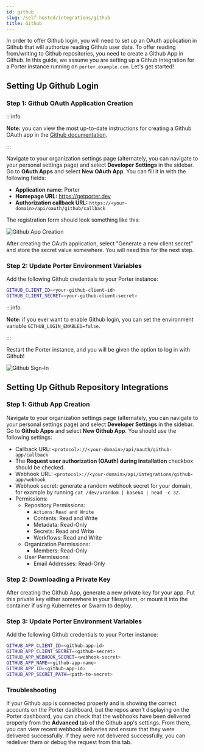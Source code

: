 ```yaml
---
id: github
slug: /self-hosted/integrations/github
title: Github
---
```


In order to offer Github login, you will need to set up an OAuth application in Github that will authorize reading Github user data. To offer reading from/writing to Github repositories, you need to create a Github App in Github. In this guide, we assume you are setting up a Github integration for a Porter instance running on `porter.example.com`. Let's get started!

## Setting Up Github Login

### Step 1: Github OAuth Application Creation

:::info

**Note:** you can view the most up-to-date instructions for creating a Github OAuth app in the [Github documentation](https://docs.github.com/en/developers/apps/creating-an-oauth-app).

:::

Navigate to your organization settings page (alternately, you can navigate to your personal settings page) and select **Developer Settings** in the sidebar. Go to **OAuth Apps** and select **New OAuth App**. You can fill it in with the following fields:

- **Application name:** Porter
- **Homepage URL:** https://getporter.dev
- **Authorization callback URL:** `https://<your-domain>/api/oauth/github/callback`

The registration form should look something like this:

![Github App Creation](https://imagedelivery.net/l4LYM_vOYKe7O1NCT_Nc_g/60d32e97-ef0c-465c-8550-d69fa0926c00/large "Github App Creation")

After creating the OAuth application, select "Generate a new client secret" and store the secret value somewhere. You will need this for the next step.

### Step 2: Update Porter Environment Variables

Add the following Github credentials to your Porter instance:

```sh
GITHUB_CLIENT_ID=<your-github-client-id>
GITHUB_CLIENT_SECRET=<your-github-client-secret>
```

:::info

**Note:** if you ever want to enable Github login, you can set the environment variable `GITHUB_LOGIN_ENABLED=false`.

:::

Restart the Porter instance, and you will be given the option to log in with Github!

![Github Sign-In](https://imagedelivery.net/l4LYM_vOYKe7O1NCT_Nc_g/484b31db-8070-4276-56c5-ea57c6eb3d00/large "Github Sign-In")

## Setting Up Github Repository Integrations

### Step 1: Github App Creation

Navigate to your organization settings page (alternately, you can navigate to your personal settings page) and select **Developer Settings** in the sidebar. Go to **Github Apps** and select **New Github App**. You should use the following settings:

- Callback URL: `<protocol>://<your-domain>/api/oauth/github-app/callback`
- The **Request user authorization (OAuth) during installation** checkbox should be checked.
- Webhook URL: `<protocol>://<your-domain>/api/integrations/github-app/webhook`
- Webhook secret: generate a random webhook secret for your domain, for example by running `cat /dev/urandom | base64 | head -c 32`.
- Permissions:
  - Repository Permissions:
    - `Actions`: `Read and Write`
    - Contents: Read and Write
    - Metadata: Read-Only
    - Secrets: Read and Write
    - Workflows: Read and Write
  - Organization Permissions:
    - Members: Read-Only
  - User Permissions:
    - Email Addresses: Read-Only

### Step 2: Downloading a Private Key

After creating the Github App, generate a new private key for your app. Put this private key either somewhere in your filesystem, or mount it into the container if using Kubernetes or Swarm to deploy.

### Step 3: Update Porter Environment Variables

Add the following Github credentials to your Porter instance:

```sh
GITHUB_APP_CLIENT_ID=<github-app-id>
GITHUB_APP_CLIENT_SECRET=<github-secret>
GITHUB_APP_WEBHOOK_SECRET=<webhook-secret>
GITHUB_APP_NAME=<github-app-name>
GITHUB_APP_ID=<github-app-id>
GITHUB_APP_SECRET_PATH=<path-to-secret>
```

### Troubleshooting

If your Github app is connected properly and is showing the correct accounts on the Porter dashboard, but the repos aren't displaying on the Porter dashboard, you can check that the webhooks have been delivered properly from the **Advanced** tab of the Github app's settings. From there, you can view recent webhook deliveries and ensure that they were delivered successfully. If they were not delivered successfully, you can redeliver them or debug the request from this tab. 
